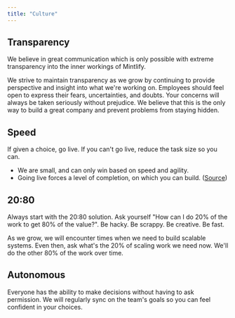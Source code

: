 ```yaml
---
title: "Culture"
---
```


## Transparency

We believe in great communication which is only possible with extreme transparency into the inner workings of Mintlify.

We strive to maintain transparency as we grow by continuing to provide perspective and insight into what we're working on. Employees should feel open to express their fears, uncertainties, and doubts. Your concerns will always be taken seriously without prejudice. We believe that this is the only way to build a great company and prevent problems from staying hidden.

## Speed

If given a choice, go live. If you can't go live, reduce the task size so you can.

- We are small, and can only win based on speed and agility.
- Going live forces a level of completion, on which you can build.
([Source](https://posthog.com/handbook/company/culture#bias-for-impact))

## 20:80
Always start with the 20:80 solution. Ask yourself "How can I do 20% of the work to get 80% of the value?". Be hacky. Be scrappy. Be creative. Be fast.

As we grow, we will encounter times when we need to build scalable systems. Even then, ask what's the 20% of scaling work we need now. We'll do the other 80% of the work over time.

## Autonomous

Everyone has the ability to make decisions without having to ask permission. We will regularly sync on the team's goals so you can feel confident in your choices.
